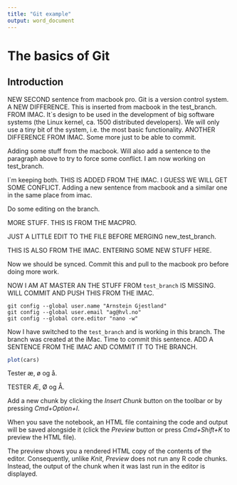 ```yaml
---
title: "Git example"
output: word_document
---
```


# The basics of Git

## Introduction

NEW SECOND sentence from macbook pro. Git is a version control system. A NEW DIFFERENCE. This is inserted from macbook in the test_branch. FROM IMAC. It`s design to be used in the development of big software systems (the Linux kernel, ca. 1500 distributed developers). We will only use a tiny bit of the system, i.e. the most basic functionality. ANOTHER DIFFERENCE FROM IMAC. Some more just to be able to commit.

Adding some stuff from the macbook. Will also add a sentence to the paragraph above to try to force some conflict. I am now working on test_branch.

I`m keeping both.
THIS IS ADDED FROM THE IMAC. I GUESS WE WILL GET SOME CONFLICT.
Adding a new sentence from macbook and a similar one in the same place from imac.


Do some editing on the branch.

MORE STUFF. THIS IS FROM THE MACPRO. 

JUST A LITTLE EDIT TO THE FILE BEFORE MERGING new_test_branch.

THIS IS ALSO FROM THE IMAC. ENTERING SOME NEW STUFF HERE.

Now we should be synced. Commit this and pull to the macbook pro before doing more work.

NOW I AM AT MASTER AN THE STUFF FROM `test_branch` IS MISSING. WILL COMMIT AND PUSH THIS FROM THE IMAC.

```
git config --global user.name "Arnstein Gjestland"
git config --global user.email "ag@hvl.no"
git config --global core.editor "nano -w"
```

Now I have switched to the `test_branch` and is working in this branch. The branch was created at the iMac. Time to commit this sentence. ADD A SENTENCE FROM THE IMAC AND COMMIT IT TO THE BRANCH.

```r
plot(cars)
```
Tester æ, ø og å.

TESTER Æ, Ø og Å.

Add a new chunk by clicking the *Insert Chunk* button on the toolbar or by pressing *Cmd+Option+I*.

When you save the notebook, an HTML file containing the code and output will be saved alongside it (click the *Preview* button or press *Cmd+Shift+K* to preview the HTML file). 

The preview shows you a rendered HTML copy of the contents of the editor. Consequently, unlike *Knit*, *Preview* does not run any R code chunks. Instead, the output of the chunk when it was last run in the editor is displayed.


